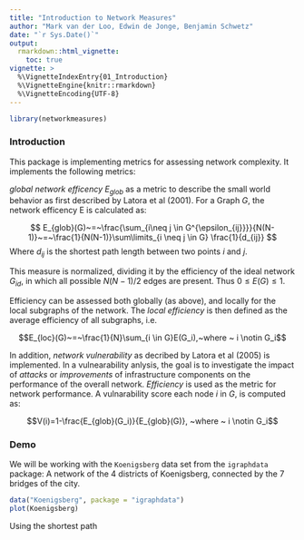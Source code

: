 ```yaml
---
title: "Introduction to Network Measures"
author: "Mark van der Loo, Edwin de Jonge, Benjamin Schwetz"
date: "`r Sys.Date()`"
output: 
  rmarkdown::html_vignette:
    toc: true
vignette: >
  %\VignetteIndexEntry{01_Introduction}
  %\VignetteEngine{knitr::rmarkdown}
  %\VignetteEncoding{UTF-8}
---
```


```r
library(networkmeasures)
```

### Introduction
This package is implementing metrics for assessing network complexity. It implements the following metrics: 

 *global network efficency * $E_{glob}$ as a metric to describe the small world behavior as first described by Latora et al (2001). For a Graph $G$, the network efficency E is calculated as:

$$ E_{glob}(G)~=~\frac{\sum_{i\neq j \in G^{\epsilon_{ij}}}}{N(N-1)}~=~\frac{1}{N(N-1)}\sum\limits_{i \neq j \in G} \frac{1}{d_{ij}} $$
Where $d_{ij}$ is the shortest path length between two points $i$ and $j$.

This measure is normalized, dividing it by the efficiency of the ideal network $G_{id}$, in which all possible $N(N-1)/2$ edges are present. Thus $0 \leq E(G) \leq 1$.


Efficiency can be assessed both globally (as above), and locally for the local subgraphs of the network. The *local efficiency* is then defined as the average efficiency of all subgraphs, i.e.

$$E_{loc}(G)~=~\frac{1}{N}\sum_{i \in G}E(G_i),~where  ~ i \notin G_i$$

In addition, *network vulnerability* as decribed by Latora et al (2005) is implemented. In a vulnearability anlysis, the goal is to investigate the impact of *attacks* or *improvements* of infrastructure components on the performance of the overall network. *Efficiency* is used as the metric for network performance. A vulnarability score each node $i$ in $G$, is computed as:

$$V(i)=1-\frac{E_{glob}(G_i)}{E_{glob}(G)}, ~where  ~ i \notin G_i$$

### Demo
We will be working with the `Koenigsberg` data set from the `igraphdata` package: A network of the 4 districts of Koenigsberg, connected by the 7 bridges of the city.  
```r
data("Koenigsberg", package = "igraphdata")
plot(Koenigsberg)
```
Using the shortest path
